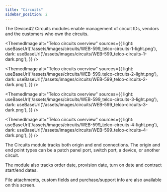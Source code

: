 ```yaml
---
title: "Circuits"
sidebar_position: 2
---
```



The Device42 Circuits modules enable management of circuit IDs, vendors and the customers who own the circuits.

<ThemedImage
  alt="Telco circuits overview"
  sources={{
    light: useBaseUrl('/assets/images/circuits/WEB-599_telco-circuits-1-light.png'),
    dark: useBaseUrl('/assets/images/circuits/WEB-599_telco-circuits-1-dark.png'),
  }}
/>

<ThemedImage
  alt="Telco circuits overview"
  sources={{
    light: useBaseUrl('/assets/images/circuits/WEB-599_telco-circuits-2-light.png'),
    dark: useBaseUrl('/assets/images/circuits/WEB-599_telco-circuits-2-dark.png'),
  }}
/>

<ThemedImage
  alt="Telco circuits overview"
  sources={{
    light: useBaseUrl('/assets/images/circuits/WEB-599_telco-circuits-3-light.png'),
    dark: useBaseUrl('/assets/images/circuits/WEB-599_telco-circuits-3-dark.png'),
  }}
/>

<ThemedImage
  alt="Telco circuits overview"
  sources={{
    light: useBaseUrl('/assets/images/circuits/WEB-599_telco-circuits-4-light.png'),
    dark: useBaseUrl('/assets/images/circuits/WEB-599_telco-circuits-4-dark.png'),
  }}
/>

The Circuits module tracks both origin and end connections. The origin and end point types can be a patch panel port, switch port, a device, or another circuit.

The module also tracks order date, provision date, turn on date and contract start/end dates.

File attachments, custom fields and purchase/support info are also available on this screen.
